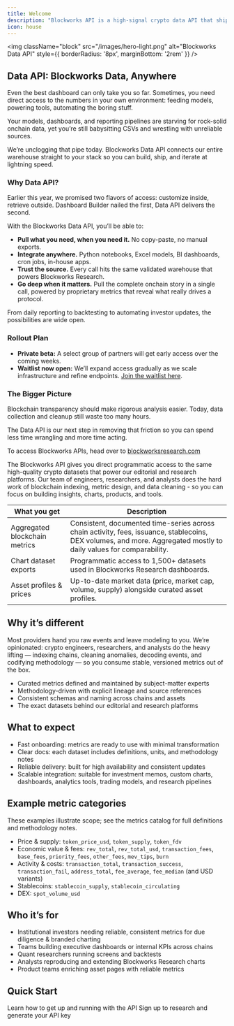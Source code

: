 ```yaml
---
title: Welcome
description: "Blockworks API is a high-signal crypto data API that ships curated, production‑ready metrics and chart datasets."
icon: house
---
```


<img
  className="block"
  src="/images/hero-light.png"
  alt="Blockworks Data API"
  style={{ borderRadius: '8px', marginBottom: '2rem' }}
/>


## Data API: Blockworks Data, Anywhere

Even the best dashboard can only take you so far. Sometimes, you need direct access to the numbers in your own environment: feeding models, powering tools, automating the boring stuff.

Your models, dashboards, and reporting pipelines are starving for rock-solid onchain data, yet you’re still babysitting CSVs and wrestling with unreliable sources.

We’re unclogging that pipe today. Blockworks Data API connects our entire warehouse straight to your stack so you can build, ship, and iterate at lightning speed.

### Why Data API?

Earlier this year, we promised two flavors of access: customize inside, retrieve outside. Dashboard Builder nailed the first, Data API delivers the second.

With the Blockworks Data API, you’ll be able to:

- **Pull what you need, when you need it.** No copy-paste, no manual exports.
- **Integrate anywhere.** Python notebooks, Excel models, BI dashboards, cron jobs, in-house apps.
- **Trust the source.** Every call hits the same validated warehouse that powers Blockworks Research.
- **Go deep when it matters.** Pull the complete onchain story in a single call, powered by proprietary metrics that reveal what really drives a protocol.

From daily reporting to backtesting to automating investor updates, the possibilities are wide open.

### Rollout Plan

- **Private beta:** A select group of partners will get early access over the coming weeks.
- **Waitlist now open:** We’ll expand access gradually as we scale infrastructure and refine endpoints. [Join the waitlist here](https://app.blockworksresearch.com/?modal=share-feedback).

### The Bigger Picture

Blockchain transparency should make rigorous analysis easier. Today, data collection and cleanup still waste too many hours.

The Data API is our next step in removing that friction so you can spend less time wrangling and more time acting.


<Note>To access Blockworks APIs, head over to [blockworksresearch.com](https://www.blockworksresearch.com)</Note>


The Blockworks API gives you direct programmatic access to the same high-quality crypto datasets that power our editorial and research platforms.
Our team of engineers, researchers, and analysts does the hard work of blockchain indexing, metric design, and data cleaning - so you can focus on building insights, charts, products, and tools.

| What you get | Description
| - | - |
| Aggregated blockchain metrics | Consistent, documented time-series across chain activity, fees, issuance, stablecoins, DEX volumes, and more. Aggregated mostly to daily values for comparability.
| Chart dataset exports | Programmatic access to 1,500+ datasets used in Blockworks Research dashboards.
| Asset profiles & prices | Up-to-date market data (price, market cap, volume, supply) alongside curated asset profiles.

## Why it’s different

Most providers hand you raw events and leave modeling to you. We’re opinionated: crypto engineers, researchers, and analysts do the heavy lifting — indexing chains, cleaning anomalies, decoding events, and codifying methodology — so you consume stable, versioned metrics out of the box.

- Curated metrics defined and maintained by subject-matter experts
- Methodology-driven with explicit lineage and source references
- Consistent schemas and naming across chains and assets
- The exact datasets behind our editorial and research platforms

## What to expect

- Fast onboarding: metrics are ready to use with minimal transformation
- Clear docs: each dataset includes definitions, units, and methodology notes
- Reliable delivery: built for high availability and consistent updates
- Scalable integration: suitable for investment memos, custom charts, dashboards, analytics tools, trading models, and research pipelines

## Example metric categories

These examples illustrate scope; see the metrics catalog for full definitions and methodology notes.

- Price & supply: `token_price_usd`, `token_supply`, `token_fdv`
- Economic value & fees: `rev_total`, `rev_total_usd`, `transaction_fees`, `base_fees`, `priority_fees`, `other_fees`, `mev_tips`, `burn`
- Activity & costs: `transaction_total`, `transaction_success`, `transaction_fail`, `address_total`, `fee_average`, `fee_median` (and USD variants)
- Stablecoins: `stablecoin_supply`, `stablecoin_circulating`
- DEX: `spot_volume_usd`


## Who it’s for

- Institutional investors needing reliable, consistent metrics for due diligence & branded charting
- Teams building executive dashboards or internal KPIs across chains
- Quant researchers running screens and backtests
- Analysts reproducing and extending Blockworks Research charts
- Product teams enriching asset pages with reliable metrics


## Quick Start

<CardGroup cols={2}>
  <Card
    title="Getting Started"
    icon="rocket"
    href="/getting-started"
  >
    Learn how to get up and running with the API
  </Card>
  <Card
    title="Get API Key"
    icon="key"
    href="https://app.blockworksresearch.com/settings/api-keys"
  >
    Sign up to research and generate your API key
  </Card>
</CardGroup>